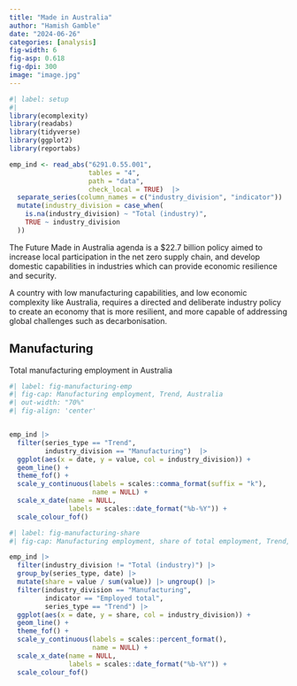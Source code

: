 ```yaml
---
title: "Made in Australia"
author: "Hamish Gamble"
date: "2024-06-26"
categories: [analysis]
fig-width: 6
fig-asp: 0.618
fig-dpi: 300
image: "image.jpg"
---
```


```r
#| label: setup 
#| 
library(ecomplexity)
library(readabs)
library(tidyverse)
library(ggplot2)
library(reportabs)

emp_ind <- read_abs("6291.0.55.001", 
                    tables = "4", 
                    path = "data", 
                    check_local = TRUE)  |> 
  separate_series(column_names = c("industry_division", "indicator")) |> 
  mutate(industry_division = case_when(
    is.na(industry_division) ~ "Total (industry)",
    TRUE ~ industry_division
  )) 
```

The Future Made in Australia agenda is a \$22.7 billion policy aimed to increase local participation in the net zero supply chain, and develop domestic capabilities in industries which can provide economic resilience and security.

A country with low manufacturing capabilities, and low economic complexity like Australia, requires a directed and deliberate industry policy to create an economy that is more resilient, and more capable of addressing global challenges such as decarbonisation.

## Manufacturing

Total manufacturing employment in Australia

```r
#| label: fig-manufacturing-emp
#| fig-cap: Manufacturing employment, Trend, Australia
#| out-width: "70%"
#| fig-align: 'center'


emp_ind |>
  filter(series_type == "Trend", 
         industry_division == "Manufacturing")  |>
  ggplot(aes(x = date, y = value, col = industry_division)) +
  geom_line() +
  theme_fof() + 
  scale_y_continuous(labels = scales::comma_format(suffix = "k"),
                     name = NULL) + 
  scale_x_date(name = NULL,
               labels = scales::date_format("%b-%Y")) +
  scale_colour_fof()
```

```r
#| label: fig-manufacturing-share
#| fig-cap: Manufacturing employment, share of total employment, Trend, Australia

emp_ind |> 
  filter(industry_division != "Total (industry)") |> 
  group_by(series_type, date) |>
  mutate(share = value / sum(value)) |> ungroup() |> 
  filter(industry_division == "Manufacturing", 
         indicator == "Employed total",
         series_type == "Trend") |> 
  ggplot(aes(x = date, y = share, col = industry_division)) + 
  geom_line() + 
  theme_fof() +
  scale_y_continuous(labels = scales::percent_format(),
                     name = NULL) + 
  scale_x_date(name = NULL,
               labels = scales::date_format("%b-%Y")) + 
  scale_colour_fof()

```
